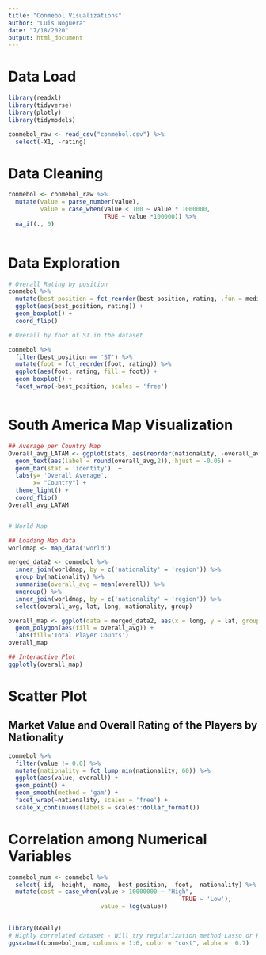 ```yaml
---
title: "Conmebol Visualizations"
author: "Luis Noguera"
date: "7/18/2020"
output: html_document
---
```


# Data Load 

```r
library(readxl)
library(tidyverse)
library(plotly)
library(tidymodels)

conmebol_raw <- read_csv("conmebol.csv") %>%
  select(-X1, -rating) 

```


# Data Cleaning

```r

conmebol <- conmebol_raw %>%
  mutate(value = parse_number(value), 
         value = case_when(value < 100 ~ value * 1000000,
                           TRUE ~ value *100000)) %>%
  na_if(., 0)
  
```


# Data Exploration

```r

# Overall Rating by position
conmebol %>%
  mutate(best_position = fct_reorder(best_position, rating, .fun = median)) %>%
  ggplot(aes(best_position, rating)) +
  geom_boxplot() +
  coord_flip()

# Overall by foot of ST in the dataset

conmebol %>%
  filter(best_position == 'ST') %>%
  mutate(foot = fct_reorder(foot, rating)) %>%
  ggplot(aes(foot, rating, fill = foot)) +
  geom_boxplot() +
  facet_wrap(~best_position, scales = 'free') 



```

# South America Map Visualization

```r


## Average per Country Map
Overall_avg_LATAM <- ggplot(stats, aes(reorder(nationality, -overall_avg), overall_avg))  +
  geom_text(aes(label = round(overall_avg,2)), hjust = -0.05) +
  geom_bar(stat = 'identity')  +
  labs(y= 'Overall Average',
       x= "Country") +
  theme_light() +
  coord_flip()
Overall_avg_LATAM


# World Map

## Loading Map data
worldmap <- map_data('world')

merged_data2 <- conmebol %>% 
  inner_join(worldmap, by = c('nationality' = 'region')) %>%
  group_by(nationality) %>%
  summarise(overall_avg = mean(overall)) %>%
  ungroup() %>%
  inner_join(worldmap, by = c('nationality' = 'region')) %>%
  select(overall_avg, lat, long, nationality, group)

overall_map <- ggplot(data = merged_data2, aes(x = long, y = lat, group = group)) +
  geom_polygon(aes(fill = overall_avg)) +
  labs(fill='Total Player Counts')
overall_map

## Interactive Plot
ggplotly(overall_map)


```

# Scatter Plot 

## Market Value and Overall Rating of the Players by Nationality

```r

conmebol %>% 
  filter(value != 0.0) %>%
  mutate(nationality = fct_lump_min(nationality, 60)) %>%
  ggplot(aes(value, overall)) +
  geom_point() +
  geom_smooth(method = 'gam') +
  facet_wrap(~nationality, scales = 'free') +
  scale_x_continuous(labels = scales::dollar_format())


```


# Correlation among Numerical Variables


```r

conmebol_num <- conmebol %>% 
  select(-id, -height, -name, -best_position, -foot, -nationality) %>%
  mutate(cost = case_when(value > 10000000 ~ "High",
                                                 TRUE ~ 'Low'),
                          value = log(value))
  

library(GGally)
# Highly correlated dataset - Will try regularization method Lasso or Ridge and a Random Forest model. 
ggscatmat(conmebol_num, columns = 1:6, color = "cost", alpha =  0.7)

```

